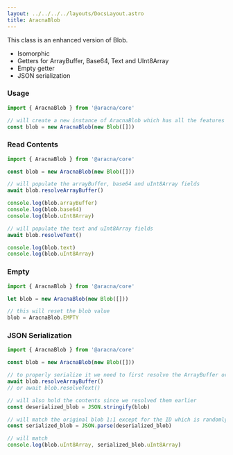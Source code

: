 ```yaml
---
layout: ../../../../layouts/DocsLayout.astro
title: AracnaBlob
---
```


This class is an enhanced version of Blob.

- Isomorphic
- Getters for ArrayBuffer, Base64, Text and UInt8Array
- Empty getter
- JSON serialization

### Usage

```ts
import { AracnaBlob } from '@aracna/core'

// will create a new instance of AracnaBlob which has all the features of Blob available plus the custom ones
const blob = new AracnaBlob(new Blob([]))
```

### Read Contents

```ts
import { AracnaBlob } from '@aracna/core'

const blob = new AracnaBlob(new Blob([]))

// will populate the arrayBuffer, base64 and uInt8Array fields
await blob.resolveArrayBuffer()

console.log(blob.arrayBuffer)
console.log(blob.base64)
console.log(blob.uInt8Array)

// will populate the text and uInt8Array fields
await blob.resolveText()

console.log(blob.text)
console.log(blob.uInt8Array)
```

### Empty

```ts
import { AracnaBlob } from '@aracna/core'

let blob = new AracnaBlob(new Blob([]))

// this will reset the blob value
blob = AracnaBlob.EMPTY
```

### JSON Serialization

```ts
import { AracnaBlob } from '@aracna/core'

const blob = new AracnaBlob(new Blob([]))

// to properly serialize it we need to first resolve the ArrayBuffer or Text
await blob.resolveArrayBuffer()
// or await blob.resolveText()

// will also hold the contents since we resolved them earlier
const deserialized_blob = JSON.stringify(blob)

// will match the original blob 1:1 except for the ID which is randomly generated on each new instance of the class
const serialized_blob = JSON.parse(deserialized_blob)

// will match
console.log(blob.uInt8Array, serialized_blob.uInt8Array)
```
